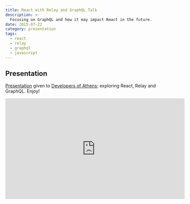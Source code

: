 ```yaml
---
title: React with Relay and GraphQL Talk
description: >-
  Focusing on GraphQL and how it may impact React in the future.
date: 2015-07-22
category: presentation
tags:
  - react
  - relay
  - graphql
  - javascript
---
```


## Presentation

[Presentation](http://jas.link/react-relay-graphql-talk) given to [Developers of Athens](https://www.meetup.com/Developers-of-Athens/events/219666306/); exploring React, Relay and GraphQL. Enjoy!

<iframe
  width="560"
  height="315"
  src="https://www.youtube.com/embed/Cfna8gwt9h8"
  frameBorder="0"
  allowFullScreen
/>
